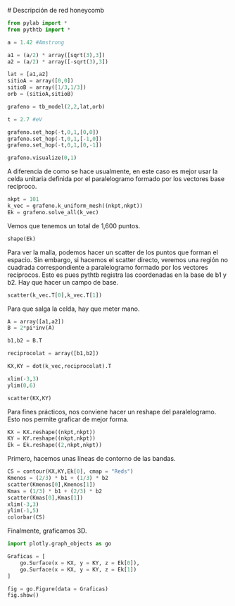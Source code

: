 # Descripción de red honeycomb

```python
from pylab import *
from pythtb import *
```

```python
a = 1.42 #Amstrong

a1 = (a/2) * array([sqrt(3),3])
a2 = (a/2) * array([-sqrt(3),3])

lat = [a1,a2]
sitioA = array([0,0])
sitioB = array([1/3,1/3])
orb = (sitioA,sitioB)

grafeno = tb_model(2,2,lat,orb)

t = 2.7 #eV

grafeno.set_hop(-t,0,1,[0,0])
grafeno.set_hop(-t,0,1,[-1,0])
grafeno.set_hop(-t,0,1,[0,-1])

grafeno.visualize(0,1)
```

A diferencia de como se hace usualmente, en este caso es mejor usar la celda unitaria definida por el paralelogramo formado por los vectores base recíproco.

```python
nkpt = 101
k_vec = grafeno.k_uniform_mesh((nkpt,nkpt))
Ek = grafeno.solve_all(k_vec)
```

Vemos que tenemos un total de 1,600 puntos.

```python
shape(Ek)
```

Para ver la malla, podemos hacer un scatter de los puntos que forman el espacio. Sin embargo, si hacemos el scatter directo, veremos una región no cuadrada correspondiente a paralelogramo formado por los vectores recíprocos. Esto es pues pythtb registra las coordenadas en la base de b1 y b2. Hay que hacer un campo de base.

```python
scatter(k_vec.T[0],k_vec.T[1])
```

Para que salga la celda, hay que meter mano.

```python
A = array([a1,a2])
B = 2*pi*inv(A)

b1,b2 = B.T

reciprocolat = array([b1,b2])

KX,KY = dot(k_vec,reciprocolat).T

xlim(-3,3)
ylim(0,6)

scatter(KX,KY)
```

Para fines prácticos, nos conviene hacer un reshape del paralelogramo. Esto nos permite graficar de mejor forma.

```python
KX = KX.reshape((nkpt,nkpt))
KY = KY.reshape((nkpt,nkpt))
Ek = Ek.reshape((2,nkpt,nkpt))
```

Primero, hacemos unas líneas de contorno de las bandas.

```python
CS = contour(KX,KY,Ek[0], cmap = "Reds")
Kmenos = (2/3) * b1 + (1/3) * b2
scatter(Kmenos[0],Kmenos[1])
Kmas = (1/3) * b1 + (2/3) * b2
scatter(Kmas[0],Kmas[1])
xlim(-3,3)
ylim(-1,5)
colorbar(CS)
```

Finalmente, graficamos 3D.

```python
import plotly.graph_objects as go
```

```python
Graficas = [
    go.Surface(x = KX, y = KY, z = Ek[0]),
    go.Surface(x = KX, y = KY, z = Ek[1])
]
```


```python
fig = go.Figure(data = Graficas)
fig.show()
```